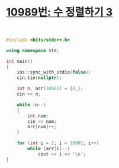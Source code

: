 # [10989번: 수 정렬하기 3](https://www.acmicpc.net/problem/10989)

<br />

```cpp filename="C++" copy
#include <bits/stdc++.h>

using namespace std;

int main()
{
    ios::sync_with_stdio(false);
    cin.tie(nullptr);

    int n, arr[10001] = {0,};
    cin >> n;

    while (n--)
    {
        int num;
        cin >> num;
        arr[num]++;
    }

    for (int i = 1; i < 10001; i++)
        while (arr[i]--)
            cout << i << '\n';
}
```